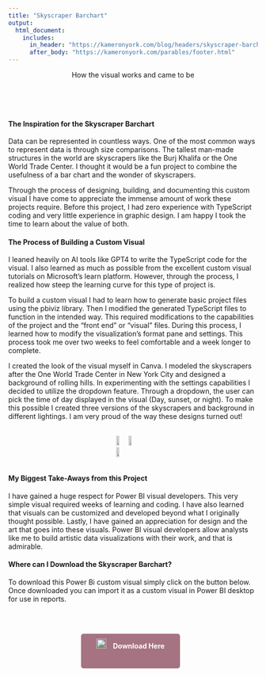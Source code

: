 ```yaml
---
title: "Skyscraper Barchart"
output:
  html_document:
    includes:
      in_header: "https://kameronyork.com/blog/headers/skyscraper-barchart-header.html"
      after_body: "https://kameronyork.com/parables/footer.html"
---
```

<style>
  /* Center alignment for the title, text under the title, and buttons */
  h1, .subtitle-text, .download-button {
    text-align: center;
  }

  /* Left alignment for paragraphs and their titles in the middle of the document */
  h4 {
    text-align: left;
  }
</style>

<div class="subtitle-text">
  <p>How the visual works and came to be</p>
</div>
<br>

<style>
  .download-button {
    display: inline-block; /* Use inline-block to allow setting width */
    width: 180px; /* Set fixed width */
    height: 50px;
    margin-right: 10px;
    background-color: #a57381; /* Purple color */
    color: #ffffff; /* White text color */
    padding: 10px 10px; /* Adjust padding as needed */
    border-radius: 5px; /* Rounded corners */
    text-decoration: none; /* Remove underline */
    font-weight: bold;
    text-align: center; /* Center text horizontally */
    line-height: 30px; /* Center text vertically */
  }
  
  .download-button:hover {
  color: #623f4a; /* Change text color on hover */
  }

  .download-button img {
    width: 20px; /* Adjust image size as needed */
    margin-right: 10px; /* Add space between image and text */
  }
  /* Apply styling to larger images */
  .large-image {
    width: 75%; /* Set the width of the images to 75% of their current size */
    display: block; /* Center the images */
    margin: 0 auto; /* Center the images */
    border: 2px solid #f0f0f0;
  }

  /* Apply styling to Chrome and Edge icons */
  .download-button img {
    width: 20px; /* Adjust image size as needed */
    margin-right: 10px; /* Add space between image and text */
  }

  @media (max-width: 600px) {
  .download-button {
    display: block; /* Change to block-level element */
    margin: 0 auto; /* Center the buttons horizontally */
    width: 180px; /* Set fixed width */
    height: 50px;
    margin-bottom: 10px; /* Add spacing between buttons */
    background-color: #a57381; /* Purple color */
    color: #ffffff; /* White text color */
    padding: 10px 10px; /* Adjust padding as needed */
    border-radius: 5px; /* Rounded corners */
    text-decoration: none; /* Remove underline */
    font-weight: bold;
    text-align: center; /* Center text horizontally */
    line-height: 30px; /* Center text vertically */
  }
  
  .download-button:hover {
  color: #623f4a; /* Change text color on hover */
  }
}
</style>

<br>

#### The Inspiration for the Skyscraper Barchart

Data can be represented in countless ways.  One of the most common ways to represent data is through size comparisons.  The tallest man-made structures in the world are skyscrapers like the Burj Khalifa or the One World Trade Center.  I thought it would be a fun project to combine the usefulness of a bar chart and the wonder of skyscrapers.  

Through the process of designing, building, and documenting this custom visual I have come to appreciate the immense amount of work these projects require.  Before this project, I had zero experience with TypeScript coding and very little experience in graphic design.  I am happy I took the time to learn about the value of both.

#### The Process of Building a Custom Visual

I leaned heavily on AI tools like GPT4 to write the TypeScript code for the visual.  I also learned as much as possible from the excellent custom visual tutorials on Microsoft's learn platform.  However, through the process, I realized how steep the learning curve for this type of project is.

To build a custom visual I had to learn how to generate basic project files using the pbiviz library.  Then I modified the generated TypeScript files to function in the intended way.  This required modifications to the capabilities of the project and the "front end" or "visual" files.  During this process, I learned how to modify the visualization's format pane and settings.  This process took me over two weeks to feel comfortable and a week longer to complete.

I created the look of the visual myself in Canva.  I modeled the skyscrapers after the One World Trade Center in New York City and designed a background of rolling hills.  In experimenting with the settings capabilities I decided to utilize the dropdown feature.  Through a dropdown, the user can pick the time of day displayed in the visual (Day, sunset, or night).  To make this possible I created three versions of the skyscrapers and background in different lightings.  I am very proud of the way these designs turned out!  
<br>
<div style="display: flex; justify-content: space-around; align-items: center;">
  <img src="https://kameronyork.com/docs/assets/scraper-day-example.png" style="width: 30%; margin-right: 1%;">
  <img src="https://kameronyork.com/docs/assets/scraper-sunset-example.png" style="width: 30%; margin-right: 1%;">
  <img src="https://kameronyork.com/docs/assets/scraper-night-example.png" style="width: 30%;">
</div>

#### My Biggest Take-Aways from this Project

I have gained a huge respect for Power BI visual developers.  This very simple visual required weeks of learning and coding.  I have also learned that visuals can be customized and developed beyond what I originally thought possible.  Lastly, I have gained an appreciation for design and the art that goes into these visuals.  Power BI visual developers allow analysts like me to build artistic data visualizations with their work, and that is admirable.

#### Where can I Download the Skyscraper Barchart?

To download this Power Bi custom visual simply click on the button below.  Once downloaded you can import it as a custom visual in Power BI desktop for use in reports.


<br>
<br>
<div class="subtitle-text">
  <a href="https://kameronyork.com/docs/skyscraper-barchart.pbiviz" class="download-button">
    <img src="https://kameronyork.com/docs/assets/powerbi-logo.png" alt="Google Chrome Logo">
    Download Here
  </a>
</div>
<br>
<br>